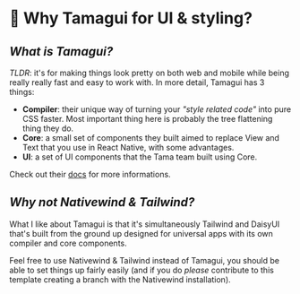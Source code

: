 # 💭 Why Tamagui for UI & styling?

## _What is Tamagui?_

_TLDR_: it's for making things look pretty on both web and mobile while being really really fast and easy to work with. In more detail, Tamagui has 3 things:

- **Compiler**: their unique way of turning your _"style related code"_ into pure CSS faster. Most important thing here is probably the tree flattening thing they do.
- **Core**: a small set of components they built aimed to replace View and Text that you use in React Native, with some advantages.
- **UI**: a set of UI components that the Tama team built using Core.

Check out their [docs](https://tamagui.dev/docs/intro/introduction) for more informations.

## _Why not Nativewind & Tailwind?_

What I like about Tamagui is that it's simultaneously Tailwind and DaisyUI that's built from the ground up designed for universal apps with its own compiler and core components.

Feel free to use Nativewind & Tailwind instead of Tamagui, you should be able to set things up fairly easily (and if you do _please_ contribute to this template creating a branch with the Nativewind installation).
